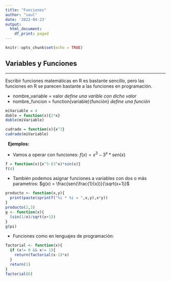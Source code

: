 ```yaml
---
title: "Funciones"
author: "saul"
date: '2022-04-23'
output:
  html_document:
    df_print: paged
---
```


```r
knitr::opts_chunk$set(echo = TRUE)
```

## Variables y Funciones

------------------------ 
Escribir funciones matemáticas en R es bastante sencillo, pero las funciones en R se parecen bastante a las 
funciones en programación. 

- nombre_variable = valor *define una varible con dicho valor*
- nombre_funcion = function(variable){función} *define una función*

```r
miVariable = 4
doble = function(x){2*x}
doble(miVariable)
```
```r
cudrado = function(x){x^2}
cudrado(miVariable)
``` 
\ 
**Ejemplos: ** 
\ 

- Vamos a operar con funciones: 
$f(x)=x^3-3^x*sen(x)$ 
```r
f = function(x){x^3-(3^x)*sin(x)}
f(4)
```
- También podemos asignar funciones a variables con dos o más parametros: $g(x) = \frac{sen(\frac{1}{x})}{\sqrt(x+1)}$
```r
producto <- function(x,y){
  print(paste(sprintf("%i * %i = ",x,y),x*y))
}
producto(2,3)
g <- function(x){
  (sin(1/x)/sqrt(x+1))
}
g(pi)
```

- Funciones como en lenguajes de programación: 
```r
factorial <- function(x){
  if (x!= 0 && x!= 1){
    return(factorial(x-1)*x)
  }
  return(1)
}
factorial(6)
```
